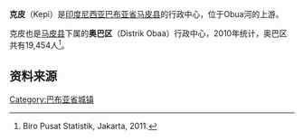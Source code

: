 {{Infobox settlement
| name = 克皮<br>Kepi
| settlement_type = 城镇
| image_skyline =
| image_caption = A monument in Agats, [[Asmat_Regency|Asmat Regency]], [[Papua_(indonesia)|Papua]]
| pushpin_map = Indonesia West Papua
| pushpin_label_position = bottom
| pushpin_map_caption =克皮在[[巴布亚省|巴布亚省]]的位置
| subdivision_type = 国家
| subdivision_name = {{flag|Indonesia}}
| subdivision_type1 = 省
| subdivision_type2 = 县
| subdivision_name1 = [[巴布亚省|巴布亚省]]
| subdivision_name2 = [[马皮县|马皮县]]
| blank_name        = [[柯本气候分类法|气候]]
| blank_info        = [[熱帶雨林氣候|熱帶雨林氣候]]
}}

'''克皮'''（Kepi）是[[印度尼西亚|印度尼西亚]][[巴布亚省|巴布亚省]][[马皮县|马皮县]]的行政中心，位于Obua河的上游。

克皮也是[[马皮县|马皮县]]下属的'''奥巴区'''（Distrik Obaa）行政中心，2010年统计，奥巴区共有19,454人<ref>Biro Pusat Statistik, Jakarta, 2011.</ref>。

== 资料来源 ==

<references />

{{印度尼西亚地理小作品}}

[[Category:巴布亚省城镇|Category:巴布亚省城镇]]